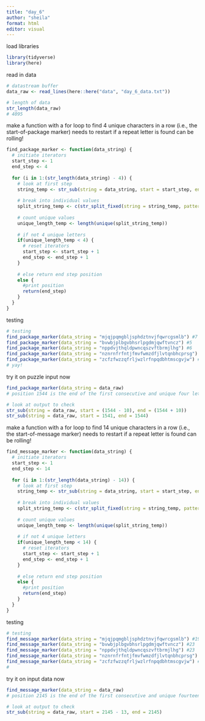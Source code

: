 ```yaml
---
title: "day_6"
author: "sheila"
format: html
editor: visual
---
```


load libraries

```r
library(tidyverse)
library(here)
```

read in data

```r
# datastream buffer
data_raw <- read_lines(here::here("data", "day_6_data.txt"))

# length of data
str_length(data_raw)
# 4095
```

make a function with a for loop to find 4 unique characters in a row (i.e., the start-of-package marker)
needs to restart if a repeat letter is found
can be rolling!

```r

find_package_marker <- function(data_string) {
  # initiate iterators
  start_step <- 1
  end_step <- 4
  
  for (i in 1:(str_length(data_string) - 4)) {
    # look at first step
    string_temp <- str_sub(string = data_string, start = start_step, end = end_step)
    
    # break into individual values
    split_string_temp <- c(str_split_fixed(string = string_temp, pattern = "", n = 4))
    
    # count unique values
    unique_length_temp <- length(unique(split_string_temp))
    
    # if not 4 unique letters
    if(unique_length_temp < 4) {
      # reset iterators
      start_step <- start_step + 1
      end_step <- end_step + 1
    }
    
    # else return end step position
    else {
      #print position
      return(end_step)
    }
  }
}
```

testing

```r
# testing
find_package_marker(data_string = "mjqjpqmgbljsphdztnvjfqwrcgsmlb") #7
find_package_marker(data_string = "bvwbjplbgvbhsrlpgdmjqwftvncz") #5
find_package_marker(data_string = "nppdvjthqldpwncqszvftbrmjlhg") #6
find_package_marker(data_string = "nznrnfrfntjfmvfwmzdfjlvtqnbhcprsg") #10
find_package_marker(data_string = "zcfzfwzzqfrljwzlrfnpqdbhtmscgvjw") #11
# yay!
```

try it on puzzle input now

```r
find_package_marker(data_string = data_raw)
# position 1544 is the end of the first consecutive and unique four letter sequence

# look at output to check
str_sub(string = data_raw, start = (1544 - 10), end = (1544 + 10))
str_sub(string = data_raw, start = 1541, end = 1544)
```

make a function with a for loop to find 14 unique characters in a row (i.e., the start-of-message marker)
needs to restart if a repeat letter is found
can be rolling!

```r

find_message_marker <- function(data_string) {
  # initiate iterators
  start_step <- 1
  end_step <- 14
  
  for (i in 1:(str_length(data_string) - 14)) {
    # look at first step
    string_temp <- str_sub(string = data_string, start = start_step, end = end_step)
    
    # break into individual values
    split_string_temp <- c(str_split_fixed(string = string_temp, pattern = "", n = 14))
    
    # count unique values
    unique_length_temp <- length(unique(split_string_temp))
    
    # if not 4 unique letters
    if(unique_length_temp < 14) {
      # reset iterators
      start_step <- start_step + 1
      end_step <- end_step + 1
    }
    
    # else return end step position
    else {
      #print position
      return(end_step)
    }
  }
}
```

testing

```r
# testing
find_message_marker(data_string = "mjqjpqmgbljsphdztnvjfqwrcgsmlb") #19
find_message_marker(data_string = "bvwbjplbgvbhsrlpgdmjqwftvncz") #23
find_message_marker(data_string = "nppdvjthqldpwncqszvftbrmjlhg") #23
find_message_marker(data_string = "nznrnfrfntjfmvfwmzdfjlvtqnbhcprsg") #29
find_message_marker(data_string = "zcfzfwzzqfrljwzlrfnpqdbhtmscgvjw") #26
# 
```

try it on input data now

```r
find_message_marker(data_string = data_raw)
# position 2145 is the end of the first consecutive and unique fourteen letter sequence

# look at output to check
str_sub(string = data_raw, start = 2145 - 13, end = 2145)
```
